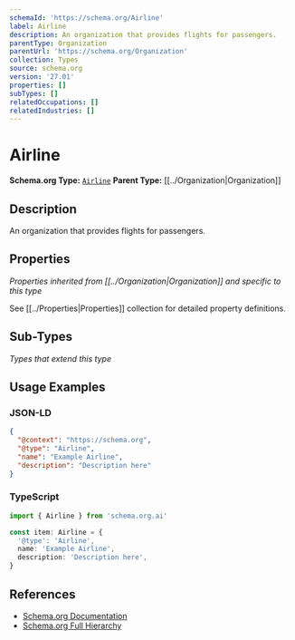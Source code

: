 ```yaml
---
schemaId: 'https://schema.org/Airline'
label: Airline
description: An organization that provides flights for passengers.
parentType: Organization
parentUrl: 'https://schema.org/Organization'
collection: Types
source: schema.org
version: '27.01'
properties: []
subTypes: []
relatedOccupations: []
relatedIndustries: []
---
```

# Airline

**Schema.org Type:** [`Airline`](https://schema.org/Airline)
**Parent Type:** [[../Organization|Organization]]

## Description

An organization that provides flights for passengers.

## Properties

*Properties inherited from [[../Organization|Organization]] and specific to this type*

See [[../Properties|Properties]] collection for detailed property definitions.

## Sub-Types

*Types that extend this type*

## Usage Examples

### JSON-LD

```json
{
  "@context": "https://schema.org",
  "@type": "Airline",
  "name": "Example Airline",
  "description": "Description here"
}
```

### TypeScript

```typescript
import { Airline } from 'schema.org.ai'

const item: Airline = {
  '@type': 'Airline',
  name: 'Example Airline',
  description: 'Description here',
}
```

## References

- [Schema.org Documentation](https://schema.org/Airline)
- [Schema.org Full Hierarchy](https://schema.org/docs/full.html)
